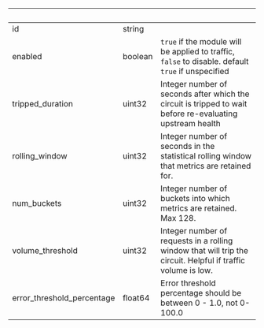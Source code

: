 | &nbsp; | &nbsp; | &nbsp; |
|---|---|---|
| id | string |  |
| enabled | boolean | `true` if the module will be applied to traffic, `false` to disable. default `true` if unspecified |
| tripped_duration | uint32 | Integer number of seconds after which the circuit is tripped to wait before re-evaluating upstream health |
| rolling_window | uint32 | Integer number of seconds in the statistical rolling window that metrics are retained for. |
| num_buckets | uint32 | Integer number of buckets into which metrics are retained. Max 128. |
| volume_threshold | uint32 | Integer number of requests in a rolling window that will trip the circuit. Helpful if traffic volume is low. |
| error_threshold_percentage | float64 | Error threshold percentage should be between 0 - 1.0, not 0-100.0 |